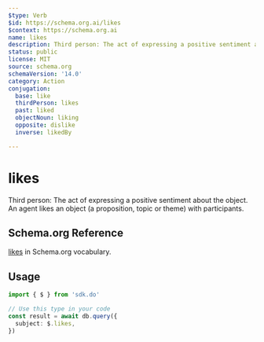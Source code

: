 ```yaml
---
$type: Verb
$id: https://schema.org.ai/likes
$context: https://schema.org.ai
name: likes
description: Third person: The act of expressing a positive sentiment about the object. An agent likes an object (a proposition, topic or theme) with participants.
status: public
license: MIT
source: schema.org
schemaVersion: '14.0'
category: Action
conjugation:
  base: like
  thirdPerson: likes
  past: liked
  objectNoun: liking
  opposite: dislike
  inverse: likedBy

---
```


# likes

Third person: The act of expressing a positive sentiment about the object. An agent likes an object (a proposition, topic or theme) with participants.

## Schema.org Reference

[likes](https://schema.org/LikeAction) in Schema.org vocabulary.

## Usage

```typescript
import { $ } from 'sdk.do'

// Use this type in your code
const result = await db.query({
  subject: $.likes,
})
```
